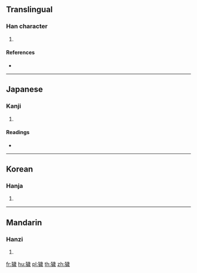 ==Translingual==

===Han character===
{{Han char|rn=94|rad=犬|as=13|sn=16|four=41253|canj=KHYMH}}

# {{defn|Han|sort=犬13}}

====References====
* {{Han ref|kx=0719.270|dkj=20728|dj=1131.030|hdz=21371.070|uh=7369|ud=29545|bh=EA5B|bd=59995}}

----

==Japanese==

===Kanji===
{{ja-kanji|grade=|rs=犬13}}

# {{defn|lang=ja|sort=犬13}}

====Readings====
* {{ja-readings|on=[[わい]] (wai), [[え]] (e)|kun=}}

----

==Korean==

===Hanja===
{{ko-hanja|hangeul=예|eumhun=|rv=ye|mr=ye|y=yey}}

# {{defn|lang=ko|sort=犬13}}

----

==Mandarin==

===Hanzi===
{{cmn-hanzi|pin=[[huì]] ([[hui4]])|wg=hui<sup>4</sup>}}

# {{defn|lang=cmn|sort=犬13}}

[[fr:獩]]
[[hu:獩]]
[[pl:獩]]
[[th:獩]]
[[zh:獩]]